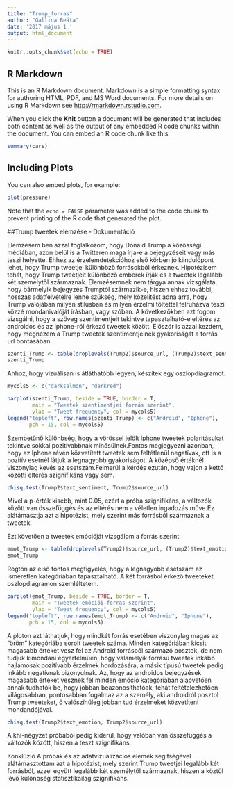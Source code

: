 ```yaml
---
title: "Trump_forras"
author: "Gallina Beáta"
date: '2017 május 1 '
output: html_document
---
```


```r
knitr::opts_chunk$set(echo = TRUE)
```

## R Markdown

This is an R Markdown document. Markdown is a simple formatting syntax for authoring HTML, PDF, and MS Word documents. For more details on using R Markdown see <http://rmarkdown.rstudio.com>.

When you click the **Knit** button a document will be generated that includes both content as well as the output of any embedded R code chunks within the document. You can embed an R code chunk like this:

```r
summary(cars)
```

## Including Plots

You can also embed plots, for example:

```r
plot(pressure)
```

Note that the `echo = FALSE` parameter was added to the code chunk to prevent printing of the R code that generated the plot.

##Trump tweetek elemzése - Dokumentáció

Elemzésem ben azzal foglalkozom, hogy Donald Trump a közösségi médiában, azon belül is a Twitteren maga írja-e a bejegyzéseit vagy más teszi helyette. Ehhez az érzelemdetekcióhoz első körben jó kiindulópont lehet, hogy Trump tweetjei különböző forrásokból érkeznek. Hipotézisem tehát, hogy Trump tweetjeit különböző emberek írják és a tweetek legalább két személytől származnak. Elemzésemnek nem tárgya annak vizsgálata, hogy bármelyik bejegyzés Trumptól származik-e, hiszen ehhez további, hosszas adatfelvételre lenne szükség, mely közelítést adna arra, hogy Trump valójában milyen stílusban és milyen érzelmi töltettel felruházva teszi közzé mondanivalóját írásban, vagy szóban. A következőkben azt fogom vizsgálni, hogy a szöveg szentimentjeit tekintve tapasztalható-e eltérés az androidos és az Iphone-ról érkező tweetek között. Először is azzal kezdem, hogy megnézem a Trump tweetek szentimentjeinek gyakoriságát a forrás url bontásában.

```r
szenti_Trump <- table(droplevels(Trump2)$source_url, (Trump2)$text_sentiment)
szenti_Trump
```

Ahhoz, hogy vizuálisan is átláthatóbb legyen, készítek egy oszlopdiagramot.

```r
mycols5 <- c("darksalmon", "darkred")

barplot(szenti_Trump, beside = TRUE, border = T, 
        main = "Tweetek szentimentjei forrás szerint", 
        ylab = "Tweet frequency", col = mycols5)
legend("topleft", row.names(szenti_Trump) <- c("Android", "Iphone"), 
       pch = 15, col = mycols5)
```
Szembetűnő különbség, hogy a vörössel jelölt Iphone tweetek polaritásukat tekintve sokkal pozitívabbnak minősülnek.Fontos megjegyezni azonban, hogy az Iphone révén közvetített tweetek sem feltétlenül negatívak, ott is a pozitív esetnél látjuk a legnagyobb gyakoriságot. A középső értéknél viszonylag kevés az esetszám.Felmerül a kérdés ezután, hogy vajon a kettő közötti eltérés szignifikáns vagy sem.
```r
chisq.test(Trump2$text_sentiment, Trump2$source_url)
```
Mivel a p-érték kisebb, mint 0.05, ezért a próba szignifikáns, a változók között van összefüggés és az eltérés nem a véletlen ingadozás műve.Ez alátámasztja azt a hipotézist, mely szerint más forrásból származnak a tweetek.

Ezt követően a tweetek emócióját vizsgálom a forrás szerint.
```r
emot_Trump <- table(droplevels(Trump2)$source_url, (Trump2)$text_emotion)
emot_Trump
```
Rögtön az első fontos megfigyelés, hogy a legnagyobb esetszám az ismeretlen kategóriában tapasztalható. A két forrásból érkező tweeteket oszlopdiagramon szemléltetem.
```r
barplot(emot_Trump, beside = TRUE, border = T, 
        main = "Tweetek emóciói forrás szerint", 
        ylab = "Tweet frequency", col = mycols5)
legend("topleft", row.names(emot_Trump) <- c("Android", "Iphone"), 
       pch = 15, col = mycols5)
```
A ploton azt láthatjuk, hogy mindkét forrás esetében viszonylag magas az “öröm” kategóriába sorolt tweetek száma. Minden kategóriában kicsit magasabb értéket vesz fel az Android forrásból származó posztok, de nem tudjuk kimondani egyértelműen, hogy valamelyik forrású tweetek inkább hajlamosak pozitívabb érzelmek hordozására, a másik típusú tweetek pedig inkább negatívnak bizonyulnak. Az, hogy az androidos bejegyzések magasabb értéket vesznek fel minden emóció kategóriában alapvetően annak tudhatók be, hogy jobban beazonosíthatóak, tehát feltételezhetően világosabban, pontosabban fogalmaz az a személy, aki androidról posztol Trump tweeteket, ő valószínűleg jobban tud érzelmeket közvetíteni mondandójával.
```r

chisq.test(Trump2$text_emotion, Trump2$source_url)
```

A khi-négyzet próbából pedig kiderül, hogy valóban van összefüggés a változók között, hiszen a teszt szignifikáns.

Konklúzió
A próbák és az adatvizualizációs elemek segítségével alátámasztottam azt a hipotézist, mely szerint Trump tweetjei legalább két forrásból, ezzel együtt legalább két személytől származnak, hiszen a köztül lévő különbség statisztikailag szignifikáns.